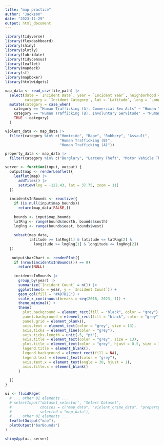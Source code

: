 ```yaml
---
title: "map practice"
author: "Jackson"
date: "2023-11-29"
output: html_document
---
```


```r
library(tidyverse)
library(flexdashboard)
library(shiny)
library(plotly)
library(lubridate)
library(tidycensus)
library(leaflet)
library(mapdeck)
library(sf)
library(mapboxer)
library(htmlwidgets)
```

```r
map_data <- read_csv(file_path) |>
  select(date = `Incident Date`, year = `Incident Year`, neighborhood = `Analysis Neighborhood`, 
         category = `Incident Category`, lat = `Latitude`, long = `Longitude`) |>
  mutate(category = case_when(
    category == "Human Trafficking (A), Commercial Sex Acts" ~ "Human Trafficking (A)",
    category == "Human Trafficking (B), Involuntary Servitude" ~ "Human Trafficking (B)",
    TRUE ~ category)
  )

violent_data <- map_data |>
  filter(category %in% c("Homicide", "Rape", "Robbery", "Assault",
                         "Human Trafficking (B)", 
                         "Human Trafficking (A)"))

property_data <- map_data |>
  filter(category %in% c("Burglary", "Larceny Theft", "Motor Vehicle Theft", "Arson"))
```

```r
server <- function(input, output) {
  output$map <- renderLeaflet({
    leaflet(map) |>
      addTiles() |>
      setView(lng = -122.43, lat = 37.75, zoom = 11)
  })
  
  incidentsInBounds <- reactive({
    if (is.null(input$map_bounds))
      return(map_data[FALSE,])
    
    bounds <- input$map_bounds
    latRng <- range(bounds$north, bounds$south)
    lngRng <- range(bounds$east, bounds$west)
    
    subset(map_data,
           latitude >= latRng[1] & latitude <= latRng[2] &
             longitude >= lngRng[1] & longitude <= lngRng[2])
  })
  
   output$barChart <- renderPlot({
    if (nrow(incidentsInBounds()) == 0)
      return(NULL)
  
    incidentsInBounds |>
      group_by(year) |>
      summarize(`Incident Count` = n()) |>
      ggplot(aes(x = year, y = `Incident Count`)) +
      geom_col(fill = "#AD7D2E") +
      scale_x_continuous(breaks = seq(2018, 2023, 1)) +
      theme_minimal() +
      theme(
        plot.background = element_rect(fill = "black", color = "grey"),
        panel.background = element_rect(fill = "black", color = "grey"),
        panel.grid = element_blank(), 
        axis.text = element_text(color = "grey", size = 13),
        axis.ticks = element_line(color = "grey"),
        axis.ticks.length = unit(-5, "pt"),
        axis.title = element_text(color = "grey", size = 13),
        plot.title = element_text(color = "grey", hjust = 0.5, size = 15),
        legend.title = element_blank(),
        legend.background = element_rect(fill = NA),
        legend.text = element_text(color = "grey"),
        axis.text.x = element_text(angle = 30, hjust = 1),
        axis.title.x = element_blank()
      )
    
  })
}

ui <- fluidPage(
  # ... other UI elements ...
  # selectInput("dataset_selector", "Select Dataset", 
  #             choices = c("map_data", "violent_crime_data", "property_crime_data"),
  #             selected = "map_data"),
  # ... other UI elements ...
  leafletOutput("map"),
  plotOutput("barBounds")
)

shinyApp(ui, server)
```

